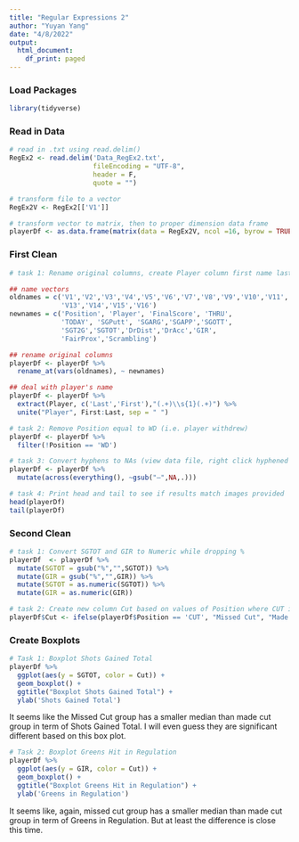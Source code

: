```yaml
---
title: "Regular Expressions 2"
author: "Yuyan Yang"
date: "4/8/2022"
output:
  html_document:
    df_print: paged
---
```


### Load Packages
```r
library(tidyverse)
```

### Read in Data
```r
# read in .txt using read.delim()
RegEx2 <- read.delim('Data_RegEx2.txt', 
                     fileEncoding = "UTF-8",
                     header = F,
                     quote = "")

# transform file to a vector
RegEx2V <- RegEx2[['V1']]

# transform vector to matrix, then to proper dimension data frame
playerDf <- as.data.frame(matrix(data = RegEx2V, ncol =16, byrow = TRUE))
```

### First Clean
```r
# task 1: Rename original columns, create Player column first name last name

## name vectors
oldnames = c('V1','V2','V3','V4','V5','V6','V7','V8','V9','V10','V11','V12',
             'V13','V14','V15','V16')
newnames = c('Position', 'Player', 'FinalScore', 'THRU',
             'TODAY', 'SGPutt', 'SGARG','SGAPP','SGOTT',
             'SGT2G','SGTOT','DrDist','DrAcc','GIR',
             'FairProx','Scrambling')

## rename original columns
playerDf <- playerDf %>%
  rename_at(vars(oldnames), ~ newnames)

## deal with player's name
playerDf <- playerDf %>% 
  extract(Player, c('Last','First'),"(.+)\\s{1}(.+)") %>%
  unite("Player", First:Last, sep = " ")

# task 2: Remove Position equal to WD (i.e. player withdrew)
playerDf <- playerDf %>%
  filter(!Position == 'WD')

# task 3: Convert hyphens to NAs (view data file, right click hyphened cell, click Inspect, copy that hyphen element to get correct size of hyphen to change to NAs)
playerDf <- playerDf %>%
  mutate(across(everything(), ~gsub("—",NA,.)))

# task 4: Print head and tail to see if results match images provided
head(playerDf)
tail(playerDf)
```

### Second Clean
```r
# task 1: Convert SGTOT and GIR to Numeric while dropping %
playerDf  <- playerDf %>%
  mutate(SGTOT = gsub("%","",SGTOT)) %>%
  mutate(GIR = gsub("%","",GIR)) %>%
  mutate(SGTOT = as.numeric(SGTOT)) %>%
  mutate(GIR = as.numeric(GIR))

# task 2: Create new column Cut based on values of Position where CUT is Missed Cut and Made Cut is otherwise
playerDf$Cut <- ifelse(playerDf$Position == 'CUT', "Missed Cut", "Made Cut")
```

### Create Boxplots
```r
# Task 1: Boxplot Shots Gained Total
playerDf %>%
  ggplot(aes(y = SGTOT, color = Cut)) +
  geom_boxplot() +
  ggtitle("Boxplot Shots Gained Total") +
  ylab('Shots Gained Total')
```

It seems like the Missed Cut group has a smaller median than made cut group in term of Shots Gained Total. I will even guess they are significant different based on this box plot.

```r
# Task 2: Boxplot Greens Hit in Regulation
playerDf %>%
  ggplot(aes(y = GIR, color = Cut)) +
  geom_boxplot() +
  ggtitle("Boxplot Greens Hit in Regulation") +
  ylab('Greens in Regulation')
```

It seems like, again, missed cut group has a smaller median than made cut group in term of Greens in Regulation. But at least the difference is close this time. 